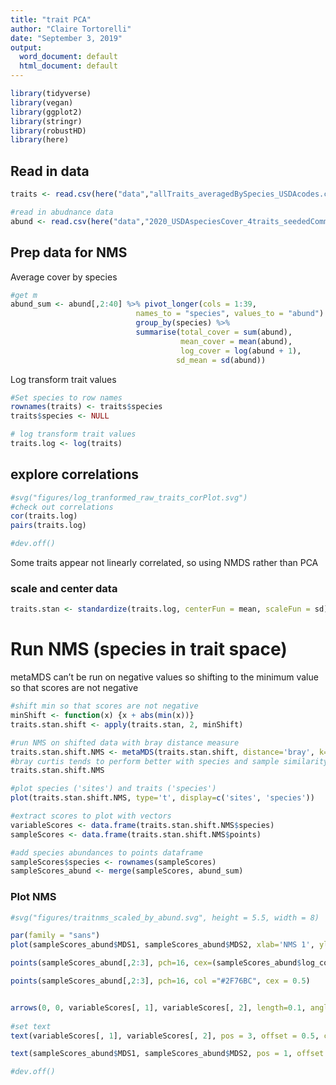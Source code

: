 ```yaml
---
title: "trait PCA"
author: "Claire Tortorelli"
date: "September 3, 2019"
output:
  word_document: default
  html_document: default
---
```


```r
library(tidyverse)
library(vegan)
library(ggplot2)
library(stringr)
library(robustHD)
library(here)
```



## Read in data
```r
traits <- read.csv(here("data","allTraits_averagedBySpecies_USDAcodes.csv"))

#read in abudnance data
abund <- read.csv(here("data","2020_USDAspeciesCover_4traits_seededCommunitySubplots.csv"))


```

## Prep data for NMS

Average cover by species
```r
#get m
abund_sum <- abund[,2:40] %>% pivot_longer(cols = 1:39, 
                            names_to = "species", values_to = "abund") %>%
                            group_by(species) %>%
                            summarise(total_cover = sum(abund),
                                      mean_cover = mean(abund),
                                      log_cover = log(abund + 1),
                                     sd_mean = sd(abund))


```


Log transform trait values
```r
#Set species to row names
rownames(traits) <- traits$species 
traits$species <- NULL 

# log transform trait values
traits.log <- log(traits)

```

## explore correlations
```r
#svg("figures/log_tranformed_raw_traits_corPlot.svg")
#check out correlations
cor(traits.log) 
pairs(traits.log)

#dev.off()
```
Some traits appear not linearly correlated, so using NMDS rather than PCA


### scale and center data
```r
traits.stan <- standardize(traits.log, centerFun = mean, scaleFun = sd)

```

# Run NMS (species in trait space)

metaMDS can't be run on negative values so shifting to the minimum value so that scores are not negative
```r
#shift min so that scores are not negative
minShift <- function(x) {x + abs(min(x))}
traits.stan.shift <- apply(traits.stan, 2, minShift)

#run NMS on shifted data with bray distance measure
traits.stan.shift.NMS <- metaMDS(traits.stan.shift, distance='bray', k=2, trymax=50, autotransform=FALSE, wasscores=TRUE, noshare=FALSE) 
#bray curtis tends to perform better with species and sample similarity
traits.stan.shift.NMS

#plot species ('sites') and traits ('species')
plot(traits.stan.shift.NMS, type='t', display=c('sites', 'species'))

```

```r
#extract scores to plot with vectors
variableScores <- data.frame(traits.stan.shift.NMS$species)
sampleScores <- data.frame(traits.stan.shift.NMS$points)

#add species abundances to points dataframe
sampleScores$species <- rownames(sampleScores)
sampleScores_abund <- merge(sampleScores, abund_sum)
```

### Plot NMS
```r
#svg("figures/traitnms_scaled_by_abund.svg", height = 5.5, width = 8)

par(family = "sans")
plot(sampleScores_abund$MDS1, sampleScores_abund$MDS2, xlab='NMS 1', ylab='NMS 2', type='n', asp=1, las=1)

points(sampleScores_abund[,2:3], pch=16, cex=(sampleScores_abund$log_cover/2), col="#98DEEC")

points(sampleScores_abund[,2:3], pch=16, col ="#2F76BC", cex = 0.5)


arrows(0, 0, variableScores[, 1], variableScores[, 2], length=0.1, angle=20, col ="#A6761D")
 
#set text
text(variableScores[, 1], variableScores[, 2], pos = 3, offset = 0.5, col = "black", font = 2, rownames(variableScores), cex=0.7)

text(sampleScores_abund$MDS1, sampleScores_abund$MDS2, pos = 1, offset = 0.3, col =  "grey3", font = 1, sampleScores_abund$species,  cex=0.7)

#dev.off()

```

